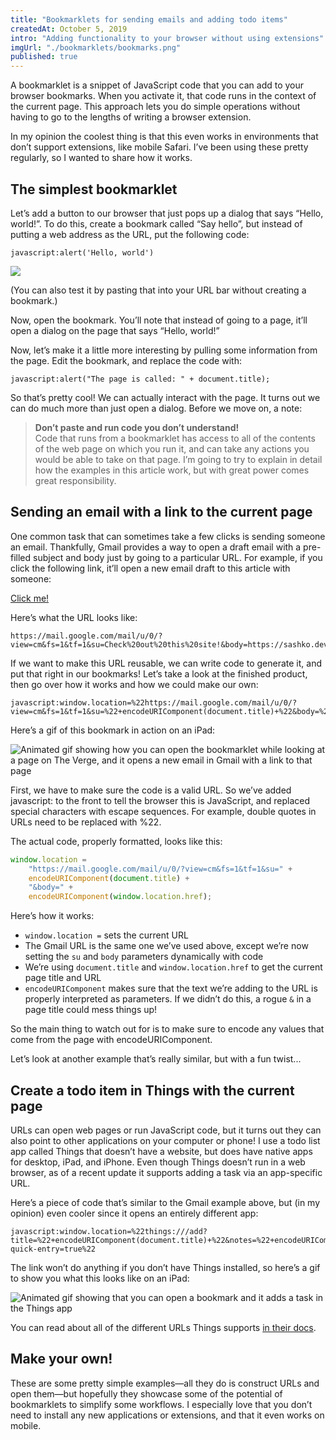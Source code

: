 ```yaml
---
title: "Bookmarklets for sending emails and adding todo items"
createdAt: October 5, 2019
intro: "Adding functionality to your browser without using extensions"
imgUrl: "./bookmarklets/bookmarks.png"
published: true
---
```


A bookmarklet is a snippet of JavaScript code that you can add to your browser bookmarks. When you activate it, that code runs in the context of the current page. This approach lets you do simple operations without having to go to the lengths of writing a browser extension.

In my opinion the coolest thing is that this even works in environments that don’t support extensions, like mobile Safari. I’ve been using these pretty regularly, so I wanted to share how it works.

## The simplest bookmarklet

Let’s add a button to our browser that just pops up a dialog that says “Hello, world!”. To do this, create a bookmark called “Say hello”, but instead of putting a web address as the URL, put the following code:

```
javascript:alert('Hello, world')
```

<img src="/prof.png" />

(You can also test it by pasting that into your URL bar without creating a bookmark.)

Now, open the bookmark. You’ll note that instead of going to a page, it’ll open a dialog on the page that says “Hello, world!”

Now, let’s make it a little more interesting by pulling some information from the page. Edit the bookmark, and replace the code with:

```
javascript:alert("The page is called: " + document.title);
```

So that’s pretty cool! We can actually interact with the page. It turns out we can do much more than just open a dialog. Before we move on, a note:

> **Don’t paste and run code you don’t understand!**<br />
> Code that runs from a bookmarklet has access to all of the contents of the web page on which you run it, and can take any actions you would be able to take on that page. I’m going to try to explain in detail how the examples in this article work, but with great power comes great responsibility.

## Sending an email with a link to the current page

One common task that can sometimes take a few clicks is sending someone an email. Thankfully, Gmail provides a way to open a draft email with a pre-filled subject and body just by going to a particular URL. For example, if you click the following link, it’ll open a new email draft to this article with someone:

[Click me!](https://mail.google.com/mail/u/0/?view=cm&fs=1&tf=1&su=Check%20out%20this%20site!&body=https://sashko.dev)

Here’s what the URL looks like:

```
https://mail.google.com/mail/u/0/?view=cm&fs=1&tf=1&su=Check%20out%20this%20site!&body=https://sashko.dev
```

If we want to make this URL reusable, we can write code to generate it, and put that right in our bookmarks! Let’s take a look at the finished product, then go over how it works and how we could make our own:

```
javascript:window.location=%22https://mail.google.com/mail/u/0/?view=cm&fs=1&tf=1&su=%22+encodeURIComponent(document.title)+%22&body=%22+encodeURIComponent(window.location.href)
```

Here’s a gif of this bookmark in action on an iPad:

![Animated gif showing how you can open the bookmarklet while looking at a page on The Verge, and it opens a new email in Gmail with a link to that page](./bookmarklets/sendwithgmail.gif)

First, we have to make sure the code is a valid URL. So we’ve added javascript: to the front to tell the browser this is JavaScript, and replaced special characters with escape sequences. For example, double quotes in URLs need to be replaced with %22.

The actual code, properly formatted, looks like this:

```js
window.location =
    "https://mail.google.com/mail/u/0/?view=cm&fs=1&tf=1&su=" +
    encodeURIComponent(document.title) +
    "&body=" +
    encodeURIComponent(window.location.href);
```

Here’s how it works:

-   `window.location =` sets the current URL
-   The Gmail URL is the same one we’ve used above, except we’re now setting the `su` and `body` parameters dynamically with code
-   We’re using `document.title` and `window.location.href` to get the current page title and URL
-   `encodeURIComponent` makes sure that the text we’re adding to the URL is properly interpreted as parameters. If we didn’t do this, a rogue `&` in a page title could mess things up!

So the main thing to watch out for is to make sure to encode any values that come from the page with encodeURIComponent.

Let’s look at another example that’s really similar, but with a fun twist...

## Create a todo item in Things with the current page

URLs can open web pages or run JavaScript code, but it turns out they can also point to other applications on your computer or phone! I use a todo list app called Things that doesn’t have a website, but does have native apps for desktop, iPad, and iPhone. Even though Things doesn’t run in a web browser, as of a recent update it supports adding a task via an app-specific URL.

Here’s a piece of code that’s similar to the Gmail example above, but (in my opinion) even cooler since it opens an entirely different app:

```
javascript:window.location=%22things:///add?title=%22+encodeURIComponent(document.title)+%22&notes=%22+encodeURIComponent(window.location.href)+%22&show-quick-entry=true%22
```

The link won’t do anything if you don’t have Things installed, so here’s a gif to show you what this looks like on an iPad:

![Animated gif showing that you can open a bookmark and it adds a task in the Things app](./bookmarklets/addtothings.gif)

You can read about all of the different URLs Things supports [in their docs](https://support.culturedcode.com/customer/en/portal/articles/2803573).

## Make your own!

These are some pretty simple examples—all they do is construct URLs and open them—but hopefully they showcase some of the potential of bookmarklets to simplify some workflows. I especially love that you don’t need to install any new applications or extensions, and that it even works on mobile.
